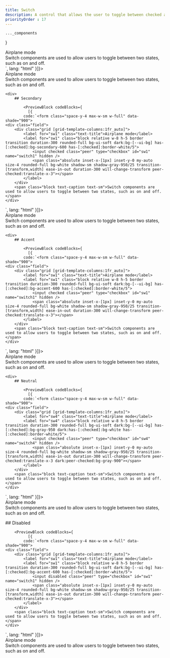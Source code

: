 ```yaml
---
title: Switch
description: A control that allows the user to toggle between checked and not checked.
priorityOrder : 17
---
```



    ..._components
}

<div className="space-y-20">
    <PreviewBlock codeBlocks={
              [{
            code:`<form class="space-y-4 max-w-sm w-full" data-shade="900">
    <div class="field">
        <div class="grid [grid-template-columns:1fr_auto]">
            <label for="sw1" class="text-title">Airplane mode</label>
            <label for="sw1" class="block relative w-8 h-5 border transition duration-300 rounded-full bg-ui-soft dark:bg-[--ui-bg] has-[:checked]:bg-primary-600 has-[:checked]:border-white/5">
                <input checked class="peer" type="checkbox" id="sw1" name="switch1" hidden />
                <span class="absolute inset-x-[1px] inset-y-0 my-auto size-4 rounded-full bg-white shadow-sm shadow-gray-950/25 transition-[transform,width] ease-in-out duration-300 will-change-transform peer-checked:translate-x-3"></span>
            </label>
        </div>
        <span class="block text-caption text-sm">Switch components are used to allow users to toggle between two states, such as on and off.</span>
    </div>
</form>`,
              lang: "html"
          }]}>
        <form class="space-y-4 max-w-sm w-full" data-shade="900">
            <div class="field">
                <div class="grid [grid-template-columns:1fr_auto]">
                    <label for="sw1" class="text-title">Airplane mode</label>
                    <label for="sw1" class="block relative w-8 h-5 border transition duration-300 rounded-full bg-ui-soft dark:bg-[--ui-bg] has-[:checked]:bg-primary-600 has-[:checked]:border-white/5">
                        <input checked class="peer" type="checkbox" id="sw1" name="switch1" hidden />
                        <span class="absolute inset-x-[1px] inset-y-0 my-auto size-4 rounded-full bg-white shadow-sm shadow-gray-950/25 transition-[transform,width] ease-in-out duration-300 will-change-transform peer-checked:translate-x-3"></span>
                    </label>
                </div>
                <span class="block text-caption text-sm">Switch components are used to allow users to toggle between two states, such as on and off.</span>
            </div>
        </form>
    </PreviewBlock>

    <div>
        ## Secondary

            <PreviewBlock codeBlocks={
              [{
            code:`<form class="space-y-4 max-w-sm w-full" data-shade="900">
    <div class="field">
        <div class="grid [grid-template-columns:1fr_auto]">
            <label for="sw1" class="text-title">Airplane mode</label>
            <label for="sw1" class="block relative w-8 h-5 border transition duration-300 rounded-full bg-ui-soft dark:bg-[--ui-bg] has-[:checked]:bg-secondary-600 has-[:checked]:border-white/5">
                <input checked class="peer" type="checkbox" id="sw1" name="switch1" hidden />
                <span class="absolute inset-x-[1px] inset-y-0 my-auto size-4 rounded-full bg-white shadow-sm shadow-gray-950/25 transition-[transform,width] ease-in-out duration-300 will-change-transform peer-checked:translate-x-3"></span>
            </label>
        </div>
        <span class="block text-caption text-sm">Switch components are used to allow users to toggle between two states, such as on and off.</span>
    </div>
</form>`,
              lang: "html"
          }]}>
            <form class="space-y-4 max-w-sm w-full" data-shade="900">
                <div class="field">
                    <div class="grid [grid-template-columns:1fr_auto]">
                        <label for="sw2" class="text-title">Airplane mode</label>
                        <label for="sw2" class="block relative w-8 h-5 border transition duration-300 rounded-full bg-ui-soft dark:bg-[--ui-bg] has-[:checked]:bg-secondary-600 has-[:checked]:border-white/5">
                            <input checked class="peer" type="checkbox" id="sw2" name="switch2" hidden />
                            <span class="absolute inset-x-[1px] inset-y-0 my-auto size-4 rounded-full bg-white shadow-sm shadow-gray-950/25 transition-[transform,width] ease-in-out duration-300 will-change-transform peer-checked:translate-x-3"></span>
                        </label>
                    </div>
                    <span class="block text-caption text-sm">Switch components are used to allow users to toggle between two states, such as on and off.</span>
                </div>
            </form>
        </PreviewBlock>
    </div>

    <div>
        ## Accent

            <PreviewBlock codeBlocks={
              [{
            code:`<form class="space-y-4 max-w-sm w-full" data-shade="900">
    <div class="field">
        <div class="grid [grid-template-columns:1fr_auto]">
            <label for="sw1" class="text-title">Airplane mode</label>
            <label for="sw1" class="block relative w-8 h-5 border transition duration-300 rounded-full bg-ui-soft dark:bg-[--ui-bg] has-[:checked]:bg-accent-600 has-[:checked]:border-white/5">
                <input checked class="peer" type="checkbox" id="sw1" name="switch1" hidden />
                <span class="absolute inset-x-[1px] inset-y-0 my-auto size-4 rounded-full bg-white shadow-sm shadow-gray-950/25 transition-[transform,width] ease-in-out duration-300 will-change-transform peer-checked:translate-x-3"></span>
            </label>
        </div>
        <span class="block text-caption text-sm">Switch components are used to allow users to toggle between two states, such as on and off.</span>
    </div>
</form>`,
              lang: "html"
          }]}>
            <form class="space-y-4 max-w-sm w-full" data-shade="900">
                <div class="field">
                    <div class="grid [grid-template-columns:1fr_auto]">
                        <label for="sw3" class="text-title">Airplane mode</label>
                        <label for="sw3" class="block relative w-8 h-5 border transition duration-300 rounded-full bg-ui-soft dark:bg-[--ui-bg] has-[:checked]:bg-accent-600 has-[:checked]:border-white/5">
                            <input checked class="peer" type="checkbox" id="sw3" name="switch3" hidden />
                            <span class="absolute inset-x-[1px] inset-y-0 my-auto size-4 rounded-full bg-white shadow-sm shadow-gray-950/25 transition-[transform,width] ease-in-out duration-300 will-change-transform peer-checked:translate-x-3"></span>
                        </label>
                    </div>
                    <span class="block text-caption text-sm">Switch components are used to allow users to toggle between two states, such as on and off.</span>
                </div>
            </form>
        </PreviewBlock>
    </div>

    <div>
        ## Neutral

            <PreviewBlock codeBlocks={
              [{
            code:`<form class="space-y-4 max-w-sm w-full" data-shade="900">
    <div class="field">
        <div class="grid [grid-template-columns:1fr_auto]">
            <label for="sw4" class="text-title">Airplane mode</label>
            <label for="sw4" class="block relative w-8 h-5 border transition duration-300 rounded-full bg-ui-soft dark:bg-[--ui-bg] has-[:checked]:bg-gray-950 dark:has-[:checked]:bg-white has-[:checked]:border-white/5">
                <input checked class="peer" type="checkbox" id="sw4" name="switch4" hidden />
                <span class="absolute inset-x-[1px] inset-y-0 my-auto size-4 rounded-full bg-white shadow-sm shadow-gray-950/25 transition-[transform,width] ease-in-out duration-300 will-change-transform peer-checked:translate-x-3 dark:peer-checked:bg-gray-900"></span>
            </label>
        </div>
        <span class="block text-caption text-sm">Switch components are used to allow users to toggle between two states, such as on and off.</span>
    </div>
</form>`,
              lang: "html"
          }]}>
            <form class="space-y-4 max-w-sm w-full" data-shade="900">
                <div class="field">
                    <div class="grid [grid-template-columns:1fr_auto]">
                        <label for="sw4" class="text-title">Airplane mode</label>
                        <label for="sw4" class="block relative w-8 h-5 border transition duration-300 rounded-full bg-ui-soft dark:bg-[--ui-bg] has-[:checked]:bg-gray-950 dark:has-[:checked]:bg-white has-[:checked]:border-white/5">
                            <input checked class="peer" type="checkbox" id="sw4" name="switch4" hidden />
                            <span class="absolute inset-x-[1px] inset-y-0 my-auto size-4 rounded-full bg-white shadow-sm shadow-gray-950/25 transition-[transform,width] ease-in-out duration-300 will-change-transform peer-checked:translate-x-3 dark:peer-checked:bg-gray-900"></span>
                        </label>
                    </div>
                    <span class="block text-caption text-sm">Switch components are used to allow users to toggle between two states, such as on and off.</span>
                </div>
            </form>
        </PreviewBlock>
    </div>
    <div>
        ## Disabled

        <PreviewBlock codeBlocks={
              [{
            code:`<form class="space-y-4 max-w-sm w-full" data-shade="900">
    <div class="field">
        <div class="grid [grid-template-columns:1fr_auto]">
            <label for="sw1" class="text-title">Airplane mode</label>
            <label for="sw1" class="block relative w-8 h-5 border transition duration-300 rounded-full bg-ui-soft dark:bg-[--ui-bg] has-[:checked]:bg-accent-600 has-[:checked]:border-white/5">
                <input disabled class="peer" type="checkbox" id="sw1" name="switch1" hidden />
                <span class="absolute inset-x-[1px] inset-y-0 my-auto size-4 rounded-full bg-white shadow-sm shadow-gray-950/25 transition-[transform,width] ease-in-out duration-300 will-change-transform peer-checked:translate-x-3"></span>
            </label>
        </div>
        <span class="block text-caption text-sm">Switch components are used to allow users to toggle between two states, such as on and off.</span>
    </div>
</form>`,
              lang: "html"
          }]}>
            <form class="space-y-4 max-w-sm w-full" data-shade="900">
                <div class="field">
                    <div class="grid [grid-template-columns:1fr_auto]">
                        <label for="sw5" class="text-title">Airplane mode</label>
                        <label for="sw5" class="block relative w-8 h-5 border transition duration-300 rounded-full bg-ui-soft dark:bg-[--ui-bg] has-[:checked]:bg-accent-600 has-[:checked]:border-white/5">
                            <input disabled class="peer" type="checkbox" id="sw3" name="switch5" hidden />
                            <span class="absolute inset-x-[1px] inset-y-0 my-auto size-4 rounded-full bg-white shadow-sm shadow-gray-950/25 transition-[transform,width] ease-in-out duration-300 will-change-transform peer-checked:translate-x-3"></span>
                        </label>
                    </div>
                    <span class="block text-caption text-sm">Switch components are used to allow users to toggle between two states, such as on and off.</span>
                </div>
            </form>
        </PreviewBlock>
    </div>
</div>